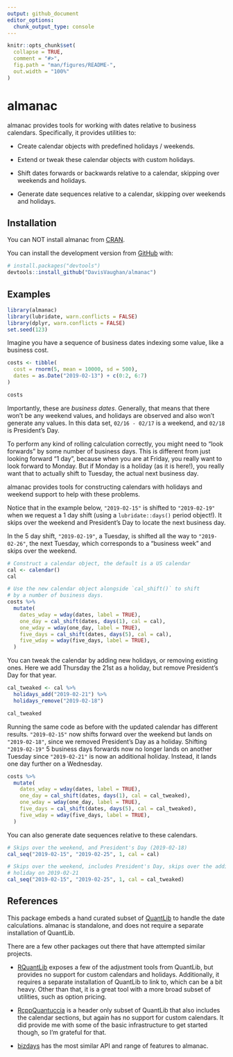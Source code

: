 ```yaml
---
output: github_document
editor_options: 
  chunk_output_type: console
---
```


<!-- README.md is generated from README.Rmd. Please edit that file -->

```r
knitr::opts_chunk$set(
  collapse = TRUE,
  comment = "#>",
  fig.path = "man/figures/README-",
  out.width = "100%"
)
```
# almanac

<!-- badges: start -->
<!-- badges: end -->

almanac provides tools for working with dates relative to business calendars. Specifically, it provides utilities to:

- Create calendar objects with predefined holidays / weekends.

- Extend or tweak these calendar objects with custom holidays.

- Shift dates forwards or backwards relative to a calendar, skipping over weekends and holidays.

- Generate date sequences relative to a calendar, skipping over weekends and holidays.

## Installation

You can NOT install almanac from [CRAN](https://CRAN.R-project.org).

You can install the development version from [GitHub](https://github.com/) with:

``` r
# install.packages("devtools")
devtools::install_github("DavisVaughan/almanac")
```

## Examples

```r
library(almanac)
library(lubridate, warn.conflicts = FALSE)
library(dplyr, warn.conflicts = FALSE)
set.seed(123)
```

Imagine you have a sequence of business dates indexing some value, like a business cost.

```r
costs <- tibble(
  cost = rnorm(5, mean = 10000, sd = 500),
  dates = as.Date("2019-02-13") + c(0:2, 6:7)
)

costs
```

Importantly, these are _business dates_. Generally, that means that there won't be any weekend values, and holidays are observed and also won't generate any values. In this data set, `02/16 - 02/17` is a weekend, and `02/18` is President's Day.

To perform any kind of rolling calculation correctly, you might need to "look forwards" by some number of business days. This is different from just looking forward "1 day", because when you are at Friday, you really want to look forward to Monday. But if Monday is a holiday (as it is here!), you really want that to actually shift to Tuesday, the actual next business day.

almanac provides tools for constructing calendars with holidays and weekend support to help with these problems. 

Notice that in the example below, `"2019-02-15"` is shifted to `"2019-02-19"` when we request a 1 day shift (using a `lubridate::days()` period object!). It skips over the weekend and President's Day to locate the next business day.

In the 5 day shift, `"2019-02-19"`, a Tuesday, is shifted all the way to `"2019-02-26"`, the next Tuesday, which corresponds to a "business week" and skips over the weekend.

```r
# Construct a calendar object, the default is a US calendar
cal <- calendar()
cal

# Use the new calendar object alongside `cal_shift()` to shift 
# by a number of business days.
costs %>%
  mutate(
    dates_wday = wday(dates, label = TRUE),
    one_day = cal_shift(dates, days(1), cal = cal),
    one_wday = wday(one_day, label = TRUE),
    five_days = cal_shift(dates, days(5), cal = cal),
    five_wday = wday(five_days, label = TRUE),
  )
```

You can tweak the calendar by adding new holidays, or removing existing ones. Here we add Thursday the 21st as a holiday, but remove President's Day for that year.

```r
cal_tweaked <- cal %>%
  holidays_add("2019-02-21") %>%
  holidays_remove("2019-02-18")

cal_tweaked
```

Running the same code as before with the updated calendar has different results. `"2019-02-15"` now shifts forward over the weekend but lands on `"2019-02-18"`, since we removed President's Day as a holiday. Shifting `"2019-02-19"` 5 business days forwards now no longer lands on another Tuesday since `"2019-02-21"` is now an additional holiday. Instead, it lands one day further on a Wednesday.

```r
costs %>%
  mutate(
    dates_wday = wday(dates, label = TRUE),
    one_day = cal_shift(dates, days(1), cal = cal_tweaked),
    one_wday = wday(one_day, label = TRUE),
    five_days = cal_shift(dates, days(5), cal = cal_tweaked),
    five_wday = wday(five_days, label = TRUE),
  )
```

You can also generate date sequences relative to these calendars.

```r
# Skips over the weekend, and President's Day (2019-02-18)
cal_seq("2019-02-15", "2019-02-25", 1, cal = cal)

# Skips over the weekend, includes President's Day, skips over the additional
# holiday on 2019-02-21
cal_seq("2019-02-15", "2019-02-25", 1, cal = cal_tweaked)
```


## References

This package embeds a hand curated subset of [QuantLib](https://github.com/lballabio/QuantLib) to handle the date calculations. almanac is standalone, and does not require a separate installation of QuantLib.

There are a few other packages out there that have attempted similar projects.

- [RQuantLib](https://github.com/eddelbuettel/rquantlib) exposes a few of the adjustment tools from QuantLib, but provides no support for custom calendars and holidays. Additionally, it requires a separate installation of QuantLib to link to, which can be a bit heavy. Other than that, it is a great tool with a more broad subset of utilities, such as option pricing.

- [RcppQuantuccia](https://github.com/eddelbuettel/rcppquantuccia) is a header only subset of QuantLib that also includes the calendar sections, but again has no support for custom calendars. It did provide me with some of the basic infrastructure to get started though, so I'm grateful for that.

- [bizdays](https://github.com/wilsonfreitas/R-bizdays) has the most similar API and range of features to almanac.

